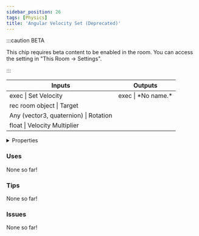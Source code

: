 ```yaml
---
sidebar_position: 26
tags: [Physics]
title: 'Angular Velocity Set (Deprecated)'
---
```




:::caution BETA

This chip requires beta content to be enabled in the room. You can access the setting in "This Room -> Settings".

:::

<IChip uuid="98b24bc7-32d8-4386-9348-d44ad00d7702"/>

<table><thead><tr><th>Inputs</th><th>Outputs</th></tr></thead><tbody><tr><td>exec | Set Velocity</td><td>exec | *No name.*</td></tr><tr><td>rec room object | Target</td><td /></tr><tr><td>Any (vector3, quaternion) | Rotation</td><td /></tr><tr><td>float | Velocity Multiplier</td><td /></tr></tbody></table>

<details>
  <summary>Properties</summary>
  <div>
    <div>
    <table>
      <tbody>
        <tr>
          <td>Is beta required?</td>
          <td>Yes</td>
        </tr>
        <tr>
          <td>Is chip a trolling risk?</td>
          <td>No</td>
        </tr>
        <tr>
          <td>Is chip a role assignment risk?</td>
          <td>No</td>
        </tr>
        <tr>
          <td>Chip UUID</td>
          <td>98b24bc7-32d8-4386-9348-d44ad00d7702</td>
        </tr>
        <tr>
          <td>Room availability</td>
          <td>Available everywhere</td>
        </tr>
      </tbody>
    </table>
    </div>
  </div>
</details>

### Uses

None so far!

### Tips

None so far!

### Issues

None so far!